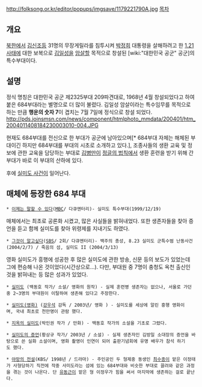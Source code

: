 http://folksong.or.kr/editor/popups/imgsave/1179221790A.jpg
[[목차]]
== 개요 ==
[[북한]]에서 [[김신조]]등 31명의 무장게릴라를 침투시켜 [[박정희]] 대통령을 살해하려고 한 [[1.21 사태]]에 대한 보복으로 [[김일성]]을 [[암살]]할 목적으로 창설된 [wiki:"대한민국 공군" 공군]의 특수부대이다.

== 설명 ==
정식 명칭은 대한민국 공군 제2325부대 209파견대로, 1968년 4월 창설되었다고 하여 붙은 684부대라는 별명으로 더 많이 불렸다. 김일성 암살이라는 특수임무를 목적으로 하는 만큼 '''행운의 숫자 7'''이 겹치는 7월 7일에 정식으로 창설 되었다.
http://pds.joinsmsn.com/news/component/htmlphoto_mmdata/200401/htm_2004011408184230003010-004.JPG

현재도 684부대를 전신으로 한 부대가 공군에 남아있으며[* 684부대 자체는 해체된 부대이긴 하지만 684부대를 부대의 시초로 소개하고 있다.], 조종사들의 생환 교육 및 정보에 관한 교육을 담당하는 부대로 [[김병만]]이 [[정글의 법칙]]에서 생환 훈련을 받기 위해 간 부대가 바로 이 부대의 산하에 있다.

후에 [[실미도 사건]]이 일어난다.

== 매체에 등장한 684 부대 ==
 * [[이제는 말할 수 있다]]([[MBC]]/ 다큐멘터리)- 실미도 특수부대(1999/12/19)
매체에서는 최초로 공론화 시켰고, 많은 사실들을 밝혀내었다. 또한 생존자들을 찾아 증언을 듣고 함께 실미도를 찾아 위령제를 지내기도 하였다.
{{{#!html
<iframe width="420" height="315" src="http://www.youtube.com/embed/Sal7JNIJ5IA" frameborder="0" allowfullscreen></iframe>
}}}

 * [[그것이 알고싶다]]([[SBS]]/ 2회/ 다큐멘터리)- 백주의 총성, 8.23 실미도 군특수범 난동사건(2004/2/7) / 죽음의 섬, 실미도 II (2004/3/13) 
영화 실미도가 흥행에 성공한 후 많은 실미도에 관한 방송, 신문 등의 보도가 있었는데 그에 편승해 나온 것이었다(시간상으로...). 다만, 부대원 중 7명이 충청도 옥천 출신인 것을 밝혀내는 등 많은 성과가 있었다. 
 
 * [[실미도]] (백동호 작가/ 소설/ 영화의 원작) - 실제 훈련병 생존자는 없으나, 서울로 가던중 2~3명의 부대원이 이탈하여 생존해 있다고 주장한다. 

 * [[실미도(영화)]] ([[강우석]] 감독 / 2003년/ 영화 ) - 실미도를 세상에 알린 흥행 영화이며, 국내 최초로 천만명이 관람 했다.
{{{#!html
<iframe width="420" height="315" src="http://www.youtube.com/embed/fJy2zsYKOSo" frameborder="0" allowfullscreen></iframe>
}}}
 
 * [[지옥의 실미도]](박인권 작가 / 만화) - 백동호 작가의 소설을 기초로 그렸다.

 * [[실미도의 증언]](황상규 작가/ 2003년 / 소설) - 실제 생존자인 김방일 소대장의 증언을 바탕으로 쓴 실화 소설이며, 영화 촬영이 인연이 되어 출판기념회에 유명 배우가 참석 하기도 했다.

 * [[야망의 전설]](KBS/ 1998년 / 드라마) - 주인공인 두 형제중 동생인 [[최수종]]이 맡은 이정태가 사형당하기 직전에 작중 사미도라는 섬에 있는 684부대와 비슷한 부대로 끌려와 같은 과정을 겪는 것이 나온다. 단 [[유동근]]이 맡은 형 이정우가 힘을 써서 마지막에 생존하는 걸로 끝난다.
